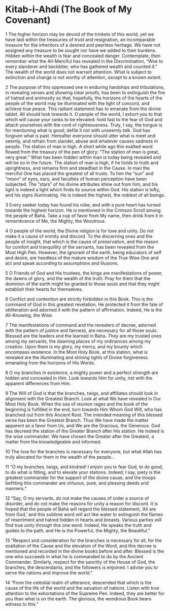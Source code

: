 # Kitab-i-Ahdi (The Book of My Covenant) {#sec-kitab-i-ahd .unnumbered}

1 The higher horizon may be devoid of the trinkets of this world, yet we have laid within the treasuries of trust and resignation, an incomparable treasure for the inheritors of a desired and peerless heritage. We have not assigned any treasure to be sought nor have we added to their burdens. Hidden within the wealth is fear and concealed danger. Contemplate, then remember what the All-Merciful has revealed in the Discrimination, "Woe to every slanderer and backbiter, who has gathered wealth and counted it." The wealth of the world does not warrant attention. What is subject to extinction and change is not worthy of attention, except to a known extent.

2 The purpose of this oppressed one in enduring hardships and tribulations, in revealing verses and showing clear proofs, has been to extinguish the fire of hatred and animosity so that, hopefully, the horizons of the hearts of the people of the world may be illuminated with the light of concord, and achieve true peace. This radiant statement has to emanate from the divine tablet. All should look towards it. O people of the world, I exhort you to that which will cause your ranks to be elevated: hold fast to the fear of God and attach yourselves with the cord of righteousness. Truly, I say, the tongue is for mentioning what is good; defile it not with unseemly talk. God has forgiven what is past. Hereafter everyone should utter what is meet and seemly, and refrain from slander, abuse and whatever causes sadness in people. The station of man is high. A short while ago this exalted word flowed from the treasury of the pen of glory: "The station of man is great, very great." What has been hidden within man is today being revealed and will be so in the future. The station of man is high, if he holds to truth and uprightness, and remains firm and steadfast in the Cause. In man the merciful One has placed the greatest of all trusts. To him the "sun" and "moon" of eyes, ears, and faculties of human perception have been subjected. The "stars" of his divine attributes shine out from him, and his light is indeed a light which finds its source within God. His station is lofty, and his signs illuminating. He is indeed the highest, the noblest of all beings.

3 Every seeker today has found his robe, and with a pure heart has turned towards the highest horizon. He is mentioned in the Crimson Scroll among the people of Bahá. Take a cup of favor from My name, then drink from it in remembrance of Me, the Mighty, the Wondrous.

4 O people of the world, the Divine religion is for love and unity. Do not make it a cause of enmity and discord. To the discerning ones and the people of insight, that which is the cause of preservation, and the reason for comfort and tranquillity of the servants, has been revealed from the Most High Pen. However, the ignorant of the earth, being educators of self and desire, are heedless of the mature wisdom of the True Wise One and act and speak according to assumptions and illusions.

5 O Friends of God and His trustees, the kings are manifestations of power, the dawns of glory, and the wealth of the truth. Pray for them that the dominion of the earth might be granted to those souls and that they might establish their hearts for themselves.

6 Conflict and contention are strictly forbidden in this Book. This is the command of God in this greatest revelation, He protected it from the fate of obliteration and adorned it with the pattern of affirmation. Indeed, He is the All-Knowing, the Wise.

7 The manifestations of command and the revealers of decree, adorned with the pattern of justice and fairness, are necessary for all those souls. Blessed are the leaders and the learned in Baha. They are my trusted ones among my servants, the dawning places of my ordinances among my creation. Upon them is my glory, my mercy, and my bounty which encompass existence. In the Most Holy Book, at this station, what is revealed are the illuminating and shining lights of Divine forgiveness emanating from the horizons of His Words.

8 O my branches in existence, a mighty power and a perfect strength are hidden and concealed in Him. Look towards Him for unity, not with the apparent differences from Him.

9 The Will of God is that the branches, twigs, and affiliates should look in alignment with the Greatest Branch. Look at what We have revealed in Our Most Holy Book. When the sea of reunion rages and the book of the beginning is fulfilled in the end, turn towards Him Whom God Will, who has branched out from this Ancient Root. The intended meaning of this blessed verse has been the Greatest Branch. Thus We have made the matter apparent as a favor from Us, and We are the Gracious, the Generous. God has decreed the station of the Greater Branch after His station. He indeed is the wise commander. We have chosen the Greater after the Greatest, a matter from the knowledgeable and informed.

10 The love for the branches is necessary for everyone, but what Allah has truly allocated for them in the wealth of the people...

11 "O my branches, twigs, and kindred! I enjoin you to fear God, to do good, to do what is fitting, and to elevate your stations. Indeed, I say, piety is the greatest commander for the support of the divine cause, and the troops befitting this commander are virtuous, pure, and pleasing deeds and manners."

12 "Say, O my servants, do not make the causes of order a source of disorder, and do not make the reasons for unity a reason for discord. It is hoped that the people of Bahá will regard the blessed statement, 'All are from God,' and this sublime word will act like water to extinguish the flames of resentment and hatred hidden in hearts and breasts. Various parties will find true unity through this one word. Indeed, He speaks the truth and guides to the path, and He is the Powerful, the Mighty, the Beautiful."

13 "Respect and consideration for the branches is necessary for all, for the exaltation of the Cause and the elevation of the Word, and this decree is mentioned and recorded in the divine books before and after. Blessed is the one who succeeds in what he is commanded to do by the Ancient Commander. Similarly, respect for the sanctity of the House of God, the branches, the descendants, and the followers is enjoined. I advise you to serve the nations and improve the world."

14 "From the celestial realm of utterance, descended that which is the cause of the life of the world and the salvation of nations. Listen with true attention to the exhortations of the Supreme Pen. Indeed, they are better for you than what is on the earth. The glorious, the wondrous Book bears witness to this."
